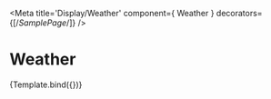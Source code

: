 


<Meta title='Display/Weather' component={ Weather }
  decorators={[/*SamplePage*/]} />

# Weather

<Canvas>
  <Story
    name='Weather'
    args={{
      cardCount: 5,
      showDescription: true,
    }}
  >
    {Template.bind({})}
   </Story>
</Canvas>

<ArgsTable story='Weather' />